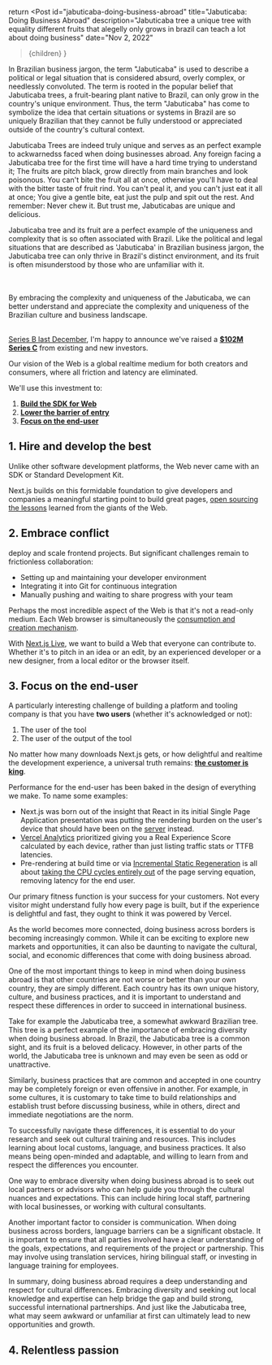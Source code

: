
  return <Post 
    id="jabuticaba-doing-business-abroad"
    title="Jabuticaba: Doing Business Abroad"
    description="Jabuticaba tree a unique tree with equality different fruits that alegelly only grows in brazil can teach a lot about doing business"
    date="Nov 2, 2022"
  >{children}</Post>
}

In Brazilian business jargon, the term "Jabuticaba" is used to describe a political or legal situation that is considered absurd, overly complex, or needlessly convoluted. 
The term is rooted in the popular belief that Jabuticaba trees, a fruit-bearing plant native to Brazil, can only grow in the country's unique environment. 
Thus, the term "Jabuticaba" has come to symbolize the idea that certain situations or systems in Brazil are so uniquely Brazilian that they cannot be fully understood or appreciated outside of the country's cultural context. 
<br/>


Jabuticaba Trees are indeed truly unique and serves as an perfect example to ackwarnedss faced when doing businesses abroad. 
Any foreign facing a Jabuticaba tree for the first time will have a hard time trying to understand it; The fruits are pitch black, grow directly from main branches and look poisonous. 
You can't bite the fruit all at once, otherwise you'll have to deal with the bitter taste of fruit rind. 
You can't peal it, and you can't just eat it all at once; You give a gentle bite, eat just the pulp and spit out the rest. And remember: Never chew it.
But trust me, Jabuticabas are unique and delicious. 
<br/>

Jabuticaba tree and its fruit are a perfect example of the uniqueness and complexity that is so often associated with Brazil. Like the political and legal situations that are described as 'Jabuticaba' in Brazilian business jargon, the Jabuticaba tree can only thrive in Brazil's distinct environment, and its fruit is often misunderstood by those who are unfamiliar with it. 

<br/>

<br/>
By embracing the complexity and uniqueness of the Jabuticaba, we can better understand and appreciate the complexity and uniqueness of the Brazilian culture and business landscape.

<br/>


<br/>


 [Series B last December](/2020/next-for-vercel), I'm happy to announce we've raised a [**$102M Series C**](https://techcrunch.com/2021/06/23/vercel-raises-102m-series-c-for-its-next-js-based-front-end-development-platform) from existing and new investors.

Our vision of the Web is a global realtime medium for both creators and consumers,
where all friction and latency are eliminated.

We'll use this investment to:
1. [**Build the SDK for Web**](#next-momentum)
2. [**Lower the barrier of entry**](#realtime)
3. [**Focus on the end-user**](#real)

<H2 id="hire-the-best">1. Hire and develop the best</H2>


Unlike other software development platforms, the Web never came with an SDK or Standard Development Kit.


Next.js builds on this formidable foundation to give developers and companies
a meaningful starting point to build great pages, [open sourcing the lessons](https://nextjs.org/blog/next-11#conformance) learned from the giants of the Web.


<H2 id="realtime">2. Embrace conflict</H2>

deploy and scale frontend projects. But significant challenges remain to
frictionless collaboration:

- Setting up and maintaining your developer environment
- Integrating it into Git for continuous integration
- Manually pushing and waiting to share progress with your team


Perhaps the most incredible aspect of the Web is that it's not a read-only medium.
Each Web browser is simultaneously the [consumption and creation mechanism](https://twitter.com/sulco/status/1177559150563344384).

With [Next.js Live](https://nextjs.org/live), we want to build a Web that 
everyone can contribute to. Whether it's to pitch in an idea or an edit,
by an experienced developer or a new designer, from a local editor or the
browser itself.


<H2 id="real">3. Focus on the end-user</H2>


A particularly interesting challenge of building a platform and tooling 
company is that you have **two users** (whether it's acknowledged or not):

1. The user of the tool
2. The user of the output of the tool

No matter how many downloads Next.js gets, or how delightful and 
realtime the development experience, a universal truth remains: **[the customer is king](https://en.wikipedia.org/wiki/The_customer_is_always_right)**.

Performance for the end-user has been baked in the design of everything
we make. To name some examples:

- Next.js was born out of the insight that React in its initial Single Page Application presentation was putting the rendering burden on the user's device that should have been on the [server](https://reactjs.org/blog/2020/12/21/data-fetching-with-react-server-components.html) instead. 
- [Vercel Analytics](https://vercel.com/analytics) prioritized giving you a Real Experience Score calculated by each device, rather than just listing traffic stats or TTFB latencies.
- Pre-rendering at build time or via [Incremental Static Regeneration](https://www.smashingmagazine.com/2021/04/incremental-static-regeneration-nextjs/) is all about [taking the CPU cycles entirely out](/2020/static-hoisting#hoist-to-the-edge) of the page serving equation, removing latency for the end user.

Our primary fitness function is your success for your customers. Not
every visitor might understand fully how every page is built, but if the
experience is delightful and fast, they ought to think it was powered by Vercel.


As the world becomes more connected, doing business across borders is becoming increasingly common. While it can be exciting to explore new markets and opportunities, it can also be daunting to navigate the cultural, social, and economic differences that come with doing business abroad.
<br/>

One of the most important things to keep in mind when doing business abroad is that other countries are not worse or better than your own country, they are simply different. Each country has its own unique history, culture, and business practices, and it is important to understand and respect these differences in order to succeed in international business.
<br/>


Take for example the Jabuticaba tree, a somewhat awkward Brazilian tree. This tree is a perfect example of the importance of embracing diversity when doing business abroad. In Brazil, the Jabuticaba tree is a common sight, and its fruit is a beloved delicacy. However, in other parts of the world, the Jabuticaba tree is unknown and may even be seen as odd or unattractive.
<br/>


Similarly, business practices that are common and accepted in one country may be completely foreign or even offensive in another. For example, in some cultures, it is customary to take time to build relationships and establish trust before discussing business, while in others, direct and immediate negotiations are the norm.
<br/>


To successfully navigate these differences, it is essential to do your research and seek out cultural training and resources. This includes learning about local customs, language, and business practices. It also means being open-minded and adaptable, and willing to learn from and respect the differences you encounter.
<br/>


One way to embrace diversity when doing business abroad is to seek out local partners or advisors who can help guide you through the cultural nuances and expectations. This can include hiring local staff, partnering with local businesses, or working with cultural consultants.
<br/>


Another important factor to consider is communication. When doing business across borders, language barriers can be a significant obstacle. It is important to ensure that all parties involved have a clear understanding of the goals, expectations, and requirements of the project or partnership. This may involve using translation services, hiring bilingual staff, or investing in language training for employees.
<br/>


In summary, doing business abroad requires a deep understanding and respect for cultural differences. Embracing diversity and seeking out local knowledge and expertise can help bridge the gap and build strong, successful international partnerships. And just like the Jabuticaba tree, what may seem awkward or unfamiliar at first can ultimately lead to new opportunities and growth.
<br/>


<H2 id="real">4. Relentless passion</H2>
